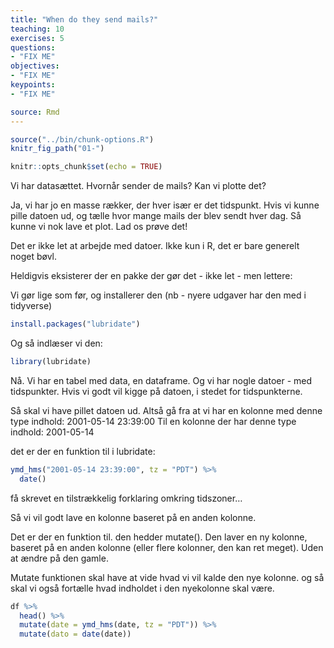 ```yaml
---
title: "When do they send mails?"
teaching: 10
exercises: 5
questions:
- "FIX ME"
objectives:
- "FIX ME"
keypoints:
- "FIX ME"

source: Rmd
---
```


```r
source("../bin/chunk-options.R")
knitr_fig_path("01-")
```

```r
knitr::opts_chunk$set(echo = TRUE)
```

Vi har datasættet. Hvornår sender de mails? Kan vi plotte det?

Ja, vi har jo en masse rækker, der hver især er det tidspunkt.
Hvis vi kunne pille datoen ud, og tælle hvor mange mails der blev sendt hver
dag. Så kunne vi nok lave et plot. Lad os prøve det!

Det er ikke let at arbejde med datoer. Ikke kun i R, det er bare generelt noget
bøvl.

Heldigvis eksisterer der en pakke der gør det - ikke let - men lettere:

Vi gør lige som før, og installerer den (nb - nyere udgaver har den med i tidyverse)


```r
install.packages("lubridate")
```

Og så indlæser vi den:
```r
library(lubridate)
```

Nå. Vi har en tabel med data, en dataframe. Og vi har nogle datoer - med tidspunkter.
Hvis vi godt vil kigge på datoen, i stedet for tidspunkterne.

Så skal vi have pillet datoen ud. Altså gå fra at vi har en kolonne med denne 
type indhold:
2001-05-14 23:39:00
Til en kolonne der har denne type indhold:
2001-05-14

det er der en funktion til i lubridate:
```r
ymd_hms("2001-05-14 23:39:00", tz = "PDT") %>% 
  date()
```
få skrevet en tilstrækkelig forklaring omkring tidszoner...

Så vi vil godt lave en kolonne baseret på en anden kolonne.

Det er der en funktion til. den hedder mutate(). Den laver en ny kolonne, baseret på
en anden kolonne (eller flere kolonner, den kan ret meget). Uden at ændre på den
gamle.

Mutate funktionen skal have at vide hvad vi vil kalde den nye kolonne. og så skal
vi også fortælle hvad indholdet i den nyekolonne skal være.

```r
df %>% 
  head() %>% 
  mutate(date = ymd_hms(date, tz = "PDT")) %>% 
  mutate(dato = date(date))
```

